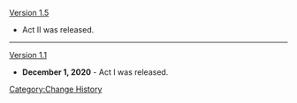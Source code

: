 [[Version 1.5]]
*Act II was released.
----
[[Version 1.1]]
*'''December 1, 2020''' - Act I was released.
<noinclude>[[Category:Change History]]</noinclude>